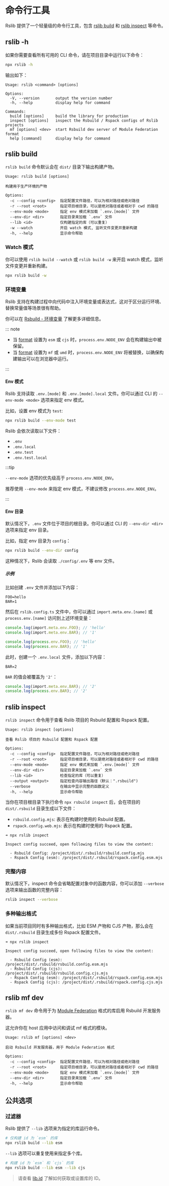 # 命令行工具

Rslib 提供了一个轻量级的命令行工具，包含 [rslib build](#rslib-build) 和 [rslib inspect](#rslib-inspect) 等命令。

## rslib -h

如果你需要查看所有可用的 CLI 命令，请在项目目录中运行以下命令：

```bash
npx rslib -h
```

输出如下：

```text
Usage: rslib <command> [options]

Options:
  -V, --version       output the version number
  -h, --help          display help for command

Commands:
  build [options]     build the library for production
  inspect [options]   inspect the Rsbuild / Rspack configs of Rslib projects
  mf [options] <dev>  start Rsbuild dev server of Module Federation format
  help [command]      display help for command
```

## rslib build

`rslib build` 命令默认会在 `dist/` 目录下输出构建产物。

```text
Usage: rslib build [options]

构建用于生产环境的产物

Options:
  -c --config <config>  指定配置文件路径，可以为相对路径或绝对路径
  -r --root <root>      指定项目根目录，可以是绝对路径或者相对于 cwd 的路径
  --env-mode <mode>     指定 env 模式来加载 `.env.[mode]` 文件
  --env-dir <dir>       指定目录来加载 `.env` 文件
  --lib <id>            仅构建指定的库（可以重复）
  -w --watch            开启 watch 模式, 监听文件变更并重新构建
  -h, --help            显示命令帮助
```

### Watch 模式

你可以使用 `rslib build --watch` 或 `rslib build -w` 来开启 watch 模式，监听文件变更并重新构建。

```bash
npx rslib build -w
```

### 环境变量

Rslib 支持在构建过程中向代码中注入环境变量或表达式，这对于区分运行环境、替换常量值等场景很有帮助。

你可以在 [Rsbuild - 环境变量](https://rsbuild.dev/zh/guide/advanced/env-vars) 了解更多详细信息。

::: note

- 当 [format](/config/lib/format) 设置为 `esm` 或 `cjs` 时，`process.env.NODE_ENV` 会在构建输出中被保留。
- 当 [format](/config/lib/format) 设置为 `mf` 或 `umd` 时，`process.env.NODE_ENV` 将被替换，以确保构建输出可以在浏览器中运行。

:::

#### Env 模式

Rslib 支持读取 `.env.[mode]` 和 `.env.[mode].local` 文件。你可以通过 CLI 的 `--env-mode <mode>` 选项来指定 env 模式。

比如，设置 env 模式为 `test`:

```bash
npx rslib build --env-mode test
```

Rslib 会依次读取以下文件：

- `.env`
- `.env.local`
- `.env.test`
- `.env.test.local`

:::tip

`--env-mode` 选项的优先级高于 `process.env.NODE_ENV`。

推荐使用 `--env-mode` 来指定 env 模式，不建议修改 `process.env.NODE_ENV`。

:::

#### Env 目录

默认情况下，`.env` 文件位于项目的根目录。你可以通过 CLI 的 `--env-dir <dir>` 选项来指定 env 目录。

比如，指定 env 目录为 `config`：

```bash
npx rslib build --env-dir config
```

这种情况下，Rslib 会读取 `./config/.env` 等 env 文件。

##### 示例

比如创建 `.env` 文件并添加以下内容：

```shell title=".env"
FOO=hello
BAR=1
```

然后在 `rslib.config.ts` 文件中，你可以通过 `import.meta.env.[name]` 或 `process.env.[name]` 访问到上述环境变量：

```ts title="rslib.config.ts"
console.log(import.meta.env.FOO); // 'hello'
console.log(import.meta.env.BAR); // '1'

console.log(process.env.FOO); // 'hello'
console.log(process.env.BAR); // '1'
```

此时，创建一个 `.env.local` 文件，添加以下内容：

```shell title=".env.local"
BAR=2
```

`BAR` 的值会被覆盖为 `'2'`：

```ts title="rslib.config.ts"
console.log(import.meta.env.BAR); // '2'
console.log(process.env.BAR); // '2'
```

## rslib inspect

`rslib inspect` 命令用于查看 Rslib 项目的 Rsbuild 配置和 Rspack 配置。

```text
Usage: rslib inspect [options]

查看 Rslib 项目的 Rsbuild 配置和 Rspack 配置

Options:
  -c --config <config>  指定配置文件路径，可以为相对路径或绝对路径
  -r --root <root>      指定项目根目录，可以是绝对路径或者相对于 cwd 的路径
  --env-mode <mode>     指定 env 模式来加载 `.env.[mode]` 文件
  --env-dir <dir>       指定目录来加载 `.env` 文件
  --lib <id>            检查指定的库（可以重复）
  --output <output>     指定检查内容输出路径（默认：".rsbuild")
  --verbose             在输出中显示完整的函数定义
  -h, --help            显示命令帮助
```

当你在项目根目录下执行命令 `npx rsbuild inspect` 后，会在项目的 `dist/.rsbuild` 目录生成以下文件：

- `rsbuild.config.mjs`: 表示在构建时使用的 Rsbuild 配置。
- `rspack.config.web.mjs`: 表示在构建时使用的 Rspack 配置。

```text
➜ npx rslib inspect

Inspect config succeed, open following files to view the content:

  - Rsbuild Config: /project/dist/.rsbuild/rsbuild.config.mjs
  - Rspack Config (esm): /project/dist/.rsbuild/rspack.config.esm.mjs
```

### 完整内容

默认情况下，inspect 命令会省略配置对象中的函数内容，你可以添加 `--verbose` 选项来输出函数的完整内容：

```bash
rslib inspect --verbose
```

### 多种输出格式

如果当前项目同时有多种输出格式，比如 ESM 产物和 CJS 产物，那么会在 `dist/.rsbuild` 目录生成多份 Rspack 配置文件。

```text
➜ npx rslib inspect

Inspect config succeed, open following files to view the content:

  - Rsbuild Config (esm): /project/dist/.rsbuild/rsbuild.config.esm.mjs
  - Rsbuild Config (cjs): /project/dist/.rsbuild/rsbuild.config.cjs.mjs
  - Rspack Config (esm): /project/dist/.rsbuild/rspack.config.esm.mjs
  - Rspack Config (cjs): /project/dist/.rsbuild/rspack.config.cjs.mjs
```

## rslib mf dev

`rslib mf dev` 命令用于为 [Module Federation](/guide/advanced/module-federation) 格式的库启用 Rsbuild 开发服务器。

这允许你在 host 应用中访问和调试 mf 格式的模块。

```text
Usage: rslib mf [options] <dev>

启动 Rsbuild 开发服务器，用于 Module Federation 格式

Options:
  -c --config <config>  指定配置文件路径，可以为相对路径或绝对路径
  -r --root <root>      指定项目根目录，可以是绝对路径或者相对于 cwd 的路径
  --env-mode <mode>     指定 env 模式来加载 `.env.[mode]` 文件
  --env-dir <dir>       指定目录来加载 `.env` 文件
  -h, --help            显示命令帮助
```

## 公共选项

### 过滤器

Rslib 提供了 `--lib` 选项来为指定的库运行命令。

```bash
# 仅构建 id 为 `esm` 的库
npx rslib build --lib esm
```

`--lib` 选项可以重复使用来指定多个库。

```bash
# 构建 id 为 `esm` 和 `cjs` 的库
npx rslib build --lib esm --lib cjs
```

> 请查看 [lib.id](/config/lib/id) 了解如何获取或设置库的 ID。
